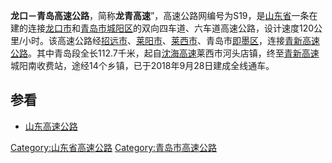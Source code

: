 {{Unreferenced|time=2020-10-22T00:51:45+00:00}}
{{中国高速公路信息框
| 编号 = S19
| 自定头部 = [[File:Shandong_Expwy_S19_sign_with_name.svg|130px]]
| 名称 = 龙口－青岛
| 地圖 = 
| 路線簡稱 = 龙青
| 最近通車日期 = 建筑中
| 规划总里程 = 
| 起點 = [[龙口市|龙口市]]
| 終點 = [[青岛市|青岛市]][[城阳区|城阳区]]
| 出口處數 = 
| 服务区数 = 
}}

'''龙口－青岛高速公路'''，简称'''龙青高速'''”，高速公路网编号为S19，是[[山东省|山东省]]一条在建的连接[[龙口市|龙口市]]和[[青岛市|青岛市]][[城阳区|城阳区]]的双向四车道、六车道高速公路，设计速度120公里/小时。该高速公路经[[招远市|招远市]]、[[莱阳市|莱阳市]]、[[莱西市|莱西市]]、青岛市[[即墨区|即墨区]]，连接[[青新高速公路|青新高速公路]]。其中青岛段全长112.7千米，起自[[沈海高速|沈海高速]]莱西市河头店镇，终至[[青新高速|青新高速]]城阳南收费站，途经14个乡镇，已于2018年9月28日建成全线通车。

== 参看 ==
*[[山东高速公路|山东高速公路]]
{{青岛市交通}}
[[Category:山东省高速公路|Category:山东省高速公路]]
[[Category:青岛市高速公路|Category:青岛市高速公路]]

{{Qingdao-stub}}
{{transp-stub}}